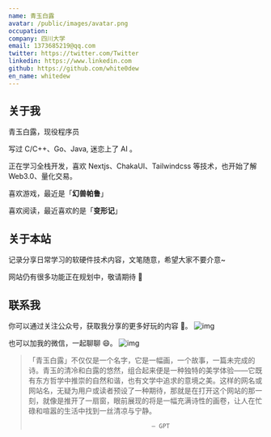 ```yaml
---
name: 青玉白露
avatar: /public/images/avatar.png
occupation:
company: 四川大学
email: 1373685219@qq.com
twitter: https://twitter.com/Twitter
linkedin: https://www.linkedin.com
github: https://github.com/white0dew
en_name: whitedew
---
```


## 关于我

青玉白露，现役程序员

写过 C/C++、Go、Java, 迷恋上了 AI 。

正在学习全栈开发，喜欢 Nextjs、ChakaUI、Tailwindcss 等技术，也开始了解 Web3.0、量化交易。

喜欢游戏，最近是「**幻兽帕鲁**」

喜欢阅读，最近喜欢的是「**变形记**」

## 关于本站

记录分享日常学习的软硬件技术内容，文笔随意，希望大家不要介意~

网站仍有很多功能正在规划中，敬请期待 🚧

## 联系我

你可以通过关注公众号，获取我分享的更多好玩的内容 🎇。
![img](https://oss1.aistar.cool/%E4%BA%8C%E8%BF%9B%E5%88%B6%E7%9A%84%E8%80%B3%E8%AF%AD.jpg)

也可以加我的微信，一起聊聊 😄。
![img](https://oss1.aistar.cool/%E9%9D%92%E7%8E%89%E7%99%BD%E9%9C%B2wechat.png)

> 「青玉白露」不仅仅是一个名字，它是一幅画，一个故事，一篇未完成的诗。青玉的清冷和白露的悠然，组合起来便是一种独特的美学体验——它既有东方哲学中推崇的自然和谐，也有文学中追求的意境之美。这样的网名或网站名，无疑为用户或读者预设了一种期待，那就是在打开这个网站的那一刻，就像是推开了一扇窗，眼前展现的将是一幅充满诗性的画卷，让人在忙碌和喧嚣的生活中找到一丝清凉与宁静。
>
>                                       — GPT

